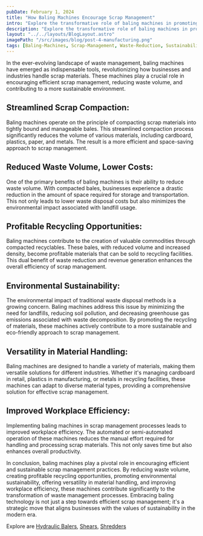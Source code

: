 ```yaml
---
pubDate: February 1, 2024
title: "How Baling Machines Encourage Scrap Management"
intro: "Explore the transformative role of baling machines in promoting efficient scrap management, reducing waste volume, and contributing to a sustainable environment."
description: "Explore the transformative role of baling machines in promoting efficient scrap management, reducing waste volume, and contributing to a sustainable environment."
layout: "../../layouts/BlogLayout.astro"
imagePath: "/src/images/blog/post-4-manufacturing.png"
tags: [Baling-Machines, Scrap-Management, Waste-Reduction, Sustainability]
---
```


In the ever-evolving landscape of waste management, baling machines have emerged as indispensable tools, revolutionizing how businesses and industries handle scrap materials. These machines play a crucial role in encouraging efficient scrap management, reducing waste volume, and contributing to a more sustainable environment.

## Streamlined Scrap Compaction:

Baling machines operate on the principle of compacting scrap materials into tightly bound and manageable bales. This streamlined compaction process significantly reduces the volume of various materials, including cardboard, plastics, paper, and metals. The result is a more efficient and space-saving approach to scrap management.

## Reduced Waste Volume, Lower Costs:

One of the primary benefits of baling machines is their ability to reduce waste volume. With compacted bales, businesses experience a drastic reduction in the amount of space required for storage and transportation. This not only leads to lower waste disposal costs but also minimizes the environmental impact associated with landfill usage.

## Profitable Recycling Opportunities:

Baling machines contribute to the creation of valuable commodities through compacted recyclables. These bales, with reduced volume and increased density, become profitable materials that can be sold to recycling facilities. This dual benefit of waste reduction and revenue generation enhances the overall efficiency of scrap management.

## Environmental Sustainability:

The environmental impact of traditional waste disposal methods is a growing concern. Baling machines address this issue by minimizing the need for landfills, reducing soil pollution, and decreasing greenhouse gas emissions associated with waste decomposition. By promoting the recycling of materials, these machines actively contribute to a more sustainable and eco-friendly approach to scrap management.

## Versatility in Material Handling:

Baling machines are designed to handle a variety of materials, making them versatile solutions for different industries. Whether it's managing cardboard in retail, plastics in manufacturing, or metals in recycling facilities, these machines can adapt to diverse material types, providing a comprehensive solution for effective scrap management.

## Improved Workplace Efficiency:

Implementing baling machines in scrap management processes leads to improved workplace efficiency. The automated or semi-automated operation of these machines reduces the manual effort required for handling and processing scrap materials. This not only saves time but also enhances overall productivity.

In conclusion, baling machines play a pivotal role in encouraging efficient and sustainable scrap management practices. By reducing waste volume, creating profitable recycling opportunities, promoting environmental sustainability, offering versatility in material handling, and improving workplace efficiency, these machines contribute significantly to the transformation of waste management processes. Embracing baling technology is not just a step towards efficient scrap management; it's a strategic move that aligns businesses with the values of sustainability in the modern era.

Explore are [Hydraulic Balers](https://www.jainhydraulics.com/products/balers/), 
[Shears](https://www.jainhydraulics.com/products/shears/), 
[Shredders](https://www.jainhydraulics.com/products/shredders/)
